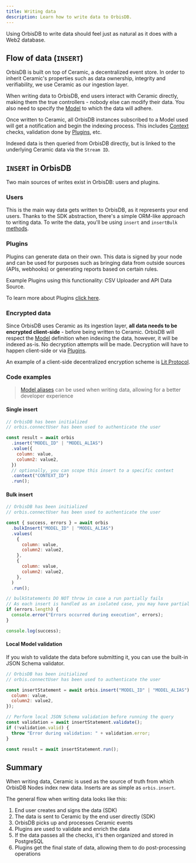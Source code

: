 ```yaml
---
title: Writing data
description: Learn how to write data to OrbisDB.
---
```


Using OrbisDB to write data should feel just as natural as it does with a Web2 database.

## Flow of data (`INSERT`)

OrbisDB is built on top of Ceramic, a decentralized event store. In order to inherit Ceramic's
properties such as data ownership, integrity and verifiability, we use Ceramic as our ingestion
layer.

When writing data to OrbisDB, end users interact with Ceramic directly, making them the true
controllers - nobody else can modify their data. You also need to specify the
[Model](/databases/orbisdb-managing-data/models) to which the data will adhere.

Once written to Ceramic, all OrbisDB instances subscribed to a Model used will get a notification
and begin the indexing process. This includes [Context](/databases/orbisdb-managing-data/contexts)
checks, validation done by [Plugins](/databases/orbisdb-plugins), etc.

Indexed data is then queried from OrbisDB directly, but is linked to the underlying Ceramic data via
the `Stream ID`.

## `INSERT` in OrbisDB

Two main sources of writes exist in OrbisDB: users and plugins.

### Users

This is the main way data gets written to OrbisDB, as it represents your end users. Thanks to the
SDK abstraction, there's a simple ORM-like approach to writing data. To write the data, you'll be
using `insert` and `insertBulk` [methods](/databases/orbisdb-sdk-reference/insert).

### Plugins

Plugins can generate data on their own. This data is signed by your node and can be used for
purposes such as bringing data from outside sources (APIs, webhooks) or generating reports based on
certain rules.

Example Plugins using this functionality: CSV Uploader and API Data Source.

To learn more about Plugins [click here](/databases/orbisdb-plugins).

### Encrypted data

Since OrbisDB uses Ceramic as its ingestion layer, **all data needs to be encrypted client-side** -
before being written to Ceramic. OrbisDB will respect the
[Model](/databases/orbisdb-managing-data/models) definition when indexing the data, however, it will
be indexed as-is. No decryption attempts will be made. Decryption will have to happen client-side or
via [Plugins](/databases/orbisdb-plugins).

An example of a client-side decentralized encryption scheme is
[Lit Protocol](https://www.litprotocol.com/).

### Code examples

> [Model aliases](/databases/orbisdb-managing-data/models) can be used when writing data, allowing
> for a better developer experience

#### Single insert

```jsx
// OrbisDB has been initialized
// orbis.connectUser has been used to authenticate the user

const result = await orbis
  .insert("MODEL_ID" | "MODEL_ALIAS")
  .value({
    column: value,
    column2: value2,
  })
  // optionally, you can scope this insert to a specific context
  .context("CONTEXT_ID")
  .run();
```

#### Bulk insert

```jsx
// OrbisDB has been initialized
// orbis.connectUser has been used to authenticate the user

const { success, errors } = await orbis
  .bulkInsert("MODEL_ID" | "MODEL_ALIAS")
  .values(
    {
      column: value,
      column2: value2,
    },
    {
      column: value,
      column2: value2,
    },
  )
  .run();

// bulkStatements DO NOT throw in case a run partially fails
// As each insert is handled as an isolated case, you may have partial success
if (errors.length) {
  console.error("Errors occurred during execution", errors);
}

console.log(success);
```

#### Local Model validation

If you wish to validate the data before submitting it, you can use the built-in JSON Schema
validator.

```jsx
// OrbisDB has been initialized
// orbis.connectUser has been used to authenticate the user

const insertStatement = await orbis.insert("MODEL_ID" | "MODEL_ALIAS").value({
  column: value,
  column2: value2,
});

// Perform local JSON Schema validation before running the query
const validation = await insertStatement.validate();
if (!validation.valid) {
  throw "Error during validation: " + validation.error;
}

const result = await insertStatement.run();
```

## Summary

When writing data, Ceramic is used as the source of truth from which OrbisDB Nodes index new data.
Inserts are as simple as `orbis.insert`.

The general flow when writing data looks like this:

1. End user creates and signs the data (SDK)
2. The data is sent to Ceramic by the end user directly (SDK)
3. OrbisDB picks up and processes Ceramic events
4. Plugins are used to validate and enrich the data
5. If the data passes all the checks, it's then organized and stored in PostgreSQL
6. Plugins get the final state of data, allowing them to do post-processing operations
